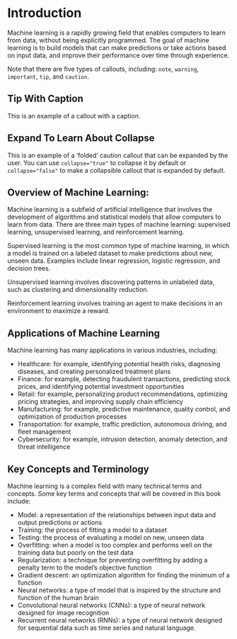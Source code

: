 # Introduction {.unnumbered}

Machine learning is a rapidly growing field that enables computers to learn from data, without being explicitly programmed. The goal of machine learning is to build models that can make predictions or take actions based on input data, and improve their performance over time through experience.

::: {.callout-note}
Note that there are five types of callouts, including:
`note`, `warning`, `important`, `tip`, and `caution`.
:::

::: {.callout-tip}
## Tip With Caption

This is an example of a callout with a caption.
:::

::: {.callout-caution collapse="true"}
## Expand To Learn About Collapse

This is an example of a 'folded' caution callout that can be expanded by the user. You can use `collapse="true"` to collapse it by default or `collapse="false"` to make a collapsible callout that is expanded by default.
:::

## Overview of Machine Learning:

Machine learning is a subfield of artificial intelligence that involves the development of algorithms and statistical models that allow computers to learn from data. There are three main types of machine learning: supervised learning, unsupervised learning, and reinforcement learning.

Supervised learning is the most common type of machine learning, in which a model is trained on a labeled dataset to make predictions about new, unseen data. Examples include linear regression, logistic regression, and decision trees.

Unsupervised learning involves discovering patterns in unlabeled data, such as clustering and dimensionality reduction.

Reinforcement learning involves training an agent to make decisions in an environment to maximize a reward.

## Applications of Machine Learning

Machine learning has many applications in various industries, including:

- Healthcare: for example, identifying potential health risks, diagnosing diseases, and creating personalized treatment plans
- Finance: for example, detecting fraudulent transactions, predicting stock prices, and identifying potential investment opportunities
- Retail: for example, personalizing product recommendations, optimizing pricing strategies, and improving supply chain efficiency
- Manufacturing: for example, predictive maintenance, quality control, and optimization of production processes
- Transportation: for example, traffic prediction, autonomous driving, and fleet management
- Cybersecurity: for example, intrusion detection, anomaly detection, and threat intelligence

## Key Concepts and Terminology

Machine learning is a complex field with many technical terms and concepts. Some key terms and concepts that will be covered in this book include:

- Model: a representation of the relationships between input data and output predictions or actions
- Training: the process of fitting a model to a dataset
- Testing: the process of evaluating a model on new, unseen data
- Overfitting: when a model is too complex and performs well on the training data but poorly on the test data
- Regularization: a technique for preventing overfitting by adding a penalty term to the model's objective function
- Gradient descent: an optimization algorithm for finding the minimum of a function
- Neural networks: a type of model that is inspired by the structure and function of the human brain
- Convolutional neural networks (CNNs): a type of neural network designed for image recognition
- Recurrent neural networks (RNNs): a type of neural network designed for sequential data such as time series and natural language.